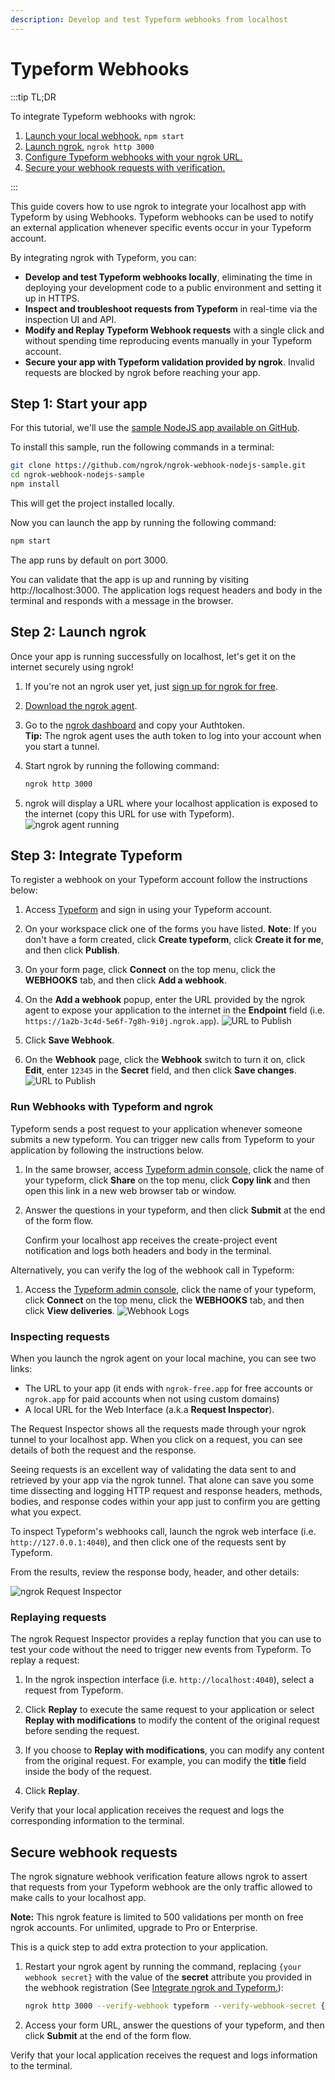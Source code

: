 ```yaml
---
description: Develop and test Typeform webhooks from localhost
---
```


# Typeform Webhooks

:::tip TL;DR

To integrate Typeform webhooks with ngrok:

1. [Launch your local webhook.](#start-your-app) `npm start`
1. [Launch ngrok.](#start-ngrok) `ngrok http 3000`
1. [Configure Typeform webhooks with your ngrok URL.](#setup-webhook)
1. [Secure your webhook requests with verification.](#security)

:::

This guide covers how to use ngrok to integrate your localhost app with Typeform by using Webhooks.
Typeform webhooks can be used to notify an external application whenever specific events occur in your Typeform account.

By integrating ngrok with Typeform, you can:

- **Develop and test Typeform webhooks locally**, eliminating the time in deploying your development code to a public environment and setting it up in HTTPS.
- **Inspect and troubleshoot requests from Typeform** in real-time via the inspection UI and API.
- **Modify and Replay Typeform Webhook requests** with a single click and without spending time reproducing events manually in your Typeform account.
- **Secure your app with Typeform validation provided by ngrok**. Invalid requests are blocked by ngrok before reaching your app.

## **Step 1**: Start your app

For this tutorial, we'll use the [sample NodeJS app available on GitHub](https://github.com/ngrok/ngrok-webhook-nodejs-sample).

To install this sample, run the following commands in a terminal:

```bash
git clone https://github.com/ngrok/ngrok-webhook-nodejs-sample.git
cd ngrok-webhook-nodejs-sample
npm install
```

This will get the project installed locally.

Now you can launch the app by running the following command:

```bash
npm start
```

The app runs by default on port 3000.

You can validate that the app is up and running by visiting http://localhost:3000. The application logs request headers and body in the terminal and responds with a message in the browser.

## **Step 2**: Launch ngrok

Once your app is running successfully on localhost, let's get it on the internet securely using ngrok!

1. If you're not an ngrok user yet, just [sign up for ngrok for free](https://ngrok.com/signup).

1. [Download the ngrok agent](https://download.ngrok.com).

1. Go to the [ngrok dashboard](https://dashboard.ngrok.com) and copy your Authtoken. <br />
   **Tip:** The ngrok agent uses the auth token to log into your account when you start a tunnel.
1. Start ngrok by running the following command:

   ```bash
   ngrok http 3000
   ```

1. ngrok will display a URL where your localhost application is exposed to the internet (copy this URL for use with Typeform).
   ![ngrok agent running](/img/integrations/launch_ngrok_tunnel.png)

## **Step 3**: Integrate Typeform

To register a webhook on your Typeform account follow the instructions below:

1. Access [Typeform](https://www.typeform.com/) and sign in using your Typeform account.

1. On your workspace click one of the forms you have listed.
   **Note**: If you don't have a form created, click **Create typeform**, click **Create it for me**, and then click **Publish**.

1. On your form page, click **Connect** on the top menu, click the **WEBHOOKS** tab, and then click **Add a webhook**.

1. On the **Add a webhook** popup, enter the URL provided by the ngrok agent to expose your application to the internet in the **Endpoint** field (i.e. `https://1a2b-3c4d-5e6f-7g8h-9i0j.ngrok.app`).
   ![URL to Publish](img/ngrok_url_configuration_typeform.png)

1. Click **Save Webhook**.

1. On the **Webhook** page, click the **Webhook** switch to turn it on, click **Edit**, enter `12345` in the **Secret** field, and then click **Save changes**.
   ![URL to Publish](img/ngrok_url_configuration_typeform_2.png)

### Run Webhooks with Typeform and ngrok

Typeform sends a post request to your application whenever someone submits a new typeform.
You can trigger new calls from Typeform to your application by following the instructions below.

1. In the same browser, access [Typeform admin console](https://www.typeform.com/), click the name of your typeform, click **Share** on the top menu, click **Copy link** and then open this link in a new web browser tab or window.

1. Answer the questions in your typeform, and then click **Submit** at the end of the form flow.

   Confirm your localhost app receives the create-project event notification and logs both headers and body in the terminal.

Alternatively, you can verify the log of the webhook call in Typeform:

1. Access the [Typeform admin console](https://www.typeform.com/), click the name of your typeform, click **Connect** on the top menu, click the **WEBHOOKS** tab, and then click **View deliveries**.
   ![Webhook Logs](img/ngrok_logs_typeform.png)

### Inspecting requests

When you launch the ngrok agent on your local machine, you can see two links:

- The URL to your app (it ends with `ngrok-free.app` for free accounts or `ngrok.app` for paid accounts when not using custom domains)
- A local URL for the Web Interface (a.k.a **Request Inspector**).

The Request Inspector shows all the requests made through your ngrok tunnel to your localhost app. When you click on a request, you can see details of both the request and the response.

Seeing requests is an excellent way of validating the data sent to and retrieved by your app via the ngrok tunnel. That alone can save you some time dissecting and logging HTTP request and response headers, methods, bodies, and response codes within your app just to confirm you are getting what you expect.

To inspect Typeform's webhooks call, launch the ngrok web interface (i.e. `http://127.0.0.1:4040`), and then click one of the requests sent by Typeform.

From the results, review the response body, header, and other details:

![ngrok Request Inspector](img/ngrok_introspection_typeform_webhooks.png)

### Replaying requests

The ngrok Request Inspector provides a replay function that you can use to test your code without the need to trigger new events from Typeform. To replay a request:

1. In the ngrok inspection interface (i.e. `http://localhost:4040`), select a request from Typeform.

1. Click **Replay** to execute the same request to your application or select **Replay with modifications** to modify the content of the original request before sending the request.

1. If you choose to **Replay with modifications**, you can modify any content from the original request. For example, you can modify the **title** field inside the body of the request.

1. Click **Replay**.

Verify that your local application receives the request and logs the corresponding information to the terminal.

## Secure webhook requests

The ngrok signature webhook verification feature allows ngrok to assert that requests from your Typeform webhook are the only traffic allowed to make calls to your localhost app.

**Note:** This ngrok feature is limited to 500 validations per month on free ngrok accounts. For unlimited, upgrade to Pro or Enterprise.

This is a quick step to add extra protection to your application.

1. Restart your ngrok agent by running the command, replacing `{your webhook secret}` with the value of the **secret** attribute you provided in the webhook registration (See [Integrate ngrok and Typeform.](#setup-webhook)):

   ```bash
   ngrok http 3000 --verify-webhook typeform --verify-webhook-secret {your webhook secret}
   ```

1. Access your form URL, answer the questions of your typeform, and then click **Submit** at the end of the form flow.

Verify that your local application receives the request and logs information to the terminal.
